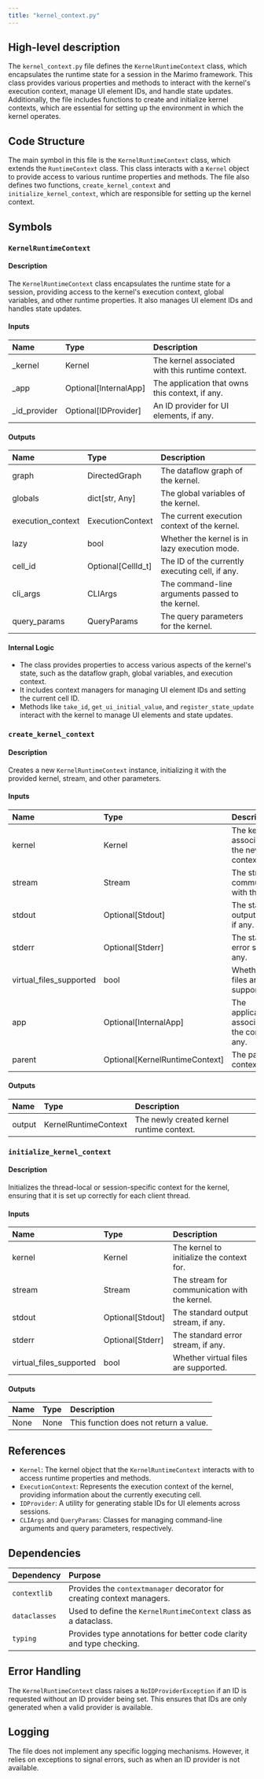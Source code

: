 ```yaml
---
title: "kernel_context.py"
---
```


## High-level description

The `kernel_context.py` file defines the `KernelRuntimeContext` class, which encapsulates the runtime state for a session in the Marimo framework. This class provides various properties and methods to interact with the kernel's execution context, manage UI element IDs, and handle state updates. Additionally, the file includes functions to create and initialize kernel contexts, which are essential for setting up the environment in which the kernel operates.

## Code Structure

The main symbol in this file is the `KernelRuntimeContext` class, which extends the `RuntimeContext` class. This class interacts with a `Kernel` object to provide access to various runtime properties and methods. The file also defines two functions, `create_kernel_context` and `initialize_kernel_context`, which are responsible for setting up the kernel context.

## Symbols

### `KernelRuntimeContext`
#### Description
The `KernelRuntimeContext` class encapsulates the runtime state for a session, providing access to the kernel's execution context, global variables, and other runtime properties. It also manages UI element IDs and handles state updates.

#### Inputs
| Name | Type | Description |
|:-----|:-----|:------------|
| _kernel | Kernel | The kernel associated with this runtime context. |
| _app | Optional[InternalApp] | The application that owns this context, if any. |
| _id_provider | Optional[IDProvider] | An ID provider for UI elements, if any. |

#### Outputs
| Name | Type | Description |
|:-----|:-----|:------------|
| graph | DirectedGraph | The dataflow graph of the kernel. |
| globals | dict[str, Any] | The global variables of the kernel. |
| execution_context | ExecutionContext | The current execution context of the kernel. |
| lazy | bool | Whether the kernel is in lazy execution mode. |
| cell_id | Optional[CellId_t] | The ID of the currently executing cell, if any. |
| cli_args | CLIArgs | The command-line arguments passed to the kernel. |
| query_params | QueryParams | The query parameters for the kernel. |

#### Internal Logic
- The class provides properties to access various aspects of the kernel's state, such as the dataflow graph, global variables, and execution context.
- It includes context managers for managing UI element IDs and setting the current cell ID.
- Methods like `take_id`, `get_ui_initial_value`, and `register_state_update` interact with the kernel to manage UI elements and state updates.

### `create_kernel_context`
#### Description
Creates a new `KernelRuntimeContext` instance, initializing it with the provided kernel, stream, and other parameters.

#### Inputs
| Name | Type | Description |
|:-----|:-----|:------------|
| kernel | Kernel | The kernel to associate with the new context. |
| stream | Stream | The stream for communication with the kernel. |
| stdout | Optional[Stdout] | The standard output stream, if any. |
| stderr | Optional[Stderr] | The standard error stream, if any. |
| virtual_files_supported | bool | Whether virtual files are supported. |
| app | Optional[InternalApp] | The application to associate with the context, if any. |
| parent | Optional[KernelRuntimeContext] | The parent context, if any. |

#### Outputs
| Name | Type | Description |
|:-----|:-----|:------------|
| output | KernelRuntimeContext | The newly created kernel runtime context. |

### `initialize_kernel_context`
#### Description
Initializes the thread-local or session-specific context for the kernel, ensuring that it is set up correctly for each client thread.

#### Inputs
| Name | Type | Description |
|:-----|:-----|:------------|
| kernel | Kernel | The kernel to initialize the context for. |
| stream | Stream | The stream for communication with the kernel. |
| stdout | Optional[Stdout] | The standard output stream, if any. |
| stderr | Optional[Stderr] | The standard error stream, if any. |
| virtual_files_supported | bool | Whether virtual files are supported. |

#### Outputs
| Name | Type | Description |
|:-----|:-----|:------------|
| None | None | This function does not return a value. |

## References

- `Kernel`: The kernel object that the `KernelRuntimeContext` interacts with to access runtime properties and methods.
- `ExecutionContext`: Represents the execution context of the kernel, providing information about the currently executing cell.
- `IDProvider`: A utility for generating stable IDs for UI elements across sessions.
- `CLIArgs` and `QueryParams`: Classes for managing command-line arguments and query parameters, respectively.

## Dependencies

| Dependency | Purpose |
|:-----------|:--------|
| `contextlib` | Provides the `contextmanager` decorator for creating context managers. |
| `dataclasses` | Used to define the `KernelRuntimeContext` class as a dataclass. |
| `typing` | Provides type annotations for better code clarity and type checking. |

## Error Handling

The `KernelRuntimeContext` class raises a `NoIDProviderException` if an ID is requested without an ID provider being set. This ensures that IDs are only generated when a valid provider is available.

## Logging

The file does not implement any specific logging mechanisms. However, it relies on exceptions to signal errors, such as when an ID provider is not available.